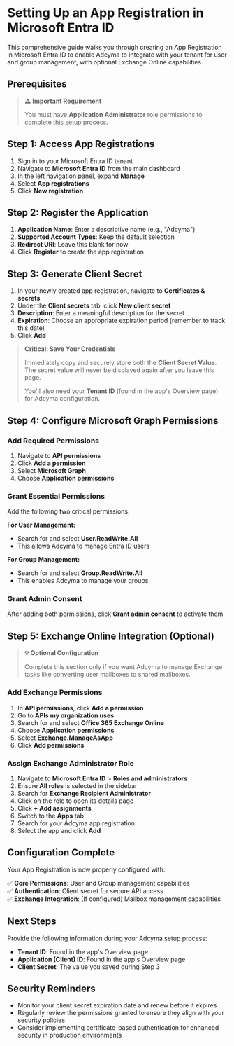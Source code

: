 # Setting Up an App Registration in Microsoft Entra ID

This comprehensive guide walks you through creating an App Registration in Microsoft Entra ID to enable Adcyma to integrate with your tenant for user and group management, with optional Exchange Online capabilities.

## Prerequisites

> **⚠️ Important Requirement**
> 
> You must have **Application Administrator** role permissions to complete this setup process.

## Step 1: Access App Registrations

1. Sign in to your Microsoft Entra ID tenant
2. Navigate to **Microsoft Entra ID** from the main dashboard
3. In the left navigation panel, expand **Manage** 
4. Select **App registrations**
5. Click **New registration**

## Step 2: Register the Application

1. **Application Name**: Enter a descriptive name (e.g., "Adcyma")
2. **Supported Account Types**: Keep the default selection
3. **Redirect URI**: Leave this blank for now
4. Click **Register** to create the app registration

## Step 3: Generate Client Secret

1. In your newly created app registration, navigate to **Certificates & secrets**
2. Under the **Client secrets** tab, click **New client secret**
3. **Description**: Enter a meaningful description for the secret
4. **Expiration**: Choose an appropriate expiration period (remember to track this date)
5. Click **Add**

> **Critical: Save Your Credentials**
> 
> Immediately copy and securely store both the **Client Secret Value**. The secret value will never be displayed again after you leave this page.
> 
> You'll also need your **Tenant ID** (found in the app's Overview page) for Adcyma configuration.

## Step 4: Configure Microsoft Graph Permissions

### Add Required Permissions

1. Navigate to **API permissions**
2. Click **Add a permission**
3. Select **Microsoft Graph**
4. Choose **Application permissions**

### Grant Essential Permissions

Add the following two critical permissions:

**For User Management:**
- Search for and select **User.ReadWrite.All**
- This allows Adcyma to manage Entra ID users

**For Group Management:**
- Search for and select **Group.ReadWrite.All**
- This enables Adcyma to manage your groups

### Grant Admin Consent

After adding both permissions, click **Grant admin consent** to activate them.

## Step 5: Exchange Online Integration (Optional)

> **💡 Optional Configuration**
> 
> Complete this section only if you want Adcyma to manage Exchange tasks like converting user mailboxes to shared mailboxes.

### Add Exchange Permissions

1. In **API permissions**, click **Add a permission**
2. Go to **APIs my organization uses**
3. Search for and select **Office 365 Exchange Online**
4. Choose **Application permissions**
5. Select **Exchange.ManageAsApp**
6. Click **Add permissions**

### Assign Exchange Administrator Role

1. Navigate to **Microsoft Entra ID** > **Roles and administrators**
2. Ensure **All roles** is selected in the sidebar
3. Search for **Exchange Recipient Administrator**
4. Click on the role to open its details page
5. Click **+ Add assignments**
6. Switch to the **Apps** tab
7. Search for your Adcyma app registration
8. Select the app and click **Add**

## Configuration Complete

Your App Registration is now properly configured with:

✅ **Core Permissions**: User and Group management capabilities  
✅ **Authentication**: Client secret for secure API access  
✅ **Exchange Integration**: (If configured) Mailbox management capabilities  

## Next Steps

Provide the following information during your Adcyma setup process:

- **Tenant ID**: Found in the app's Overview page
- **Application (Client) ID**: Found in the app's Overview page  
- **Client Secret**: The value you saved during Step 3

## Security Reminders

- Monitor your client secret expiration date and renew before it expires
- Regularly review the permissions granted to ensure they align with your security policies
- Consider implementing certificate-based authentication for enhanced security in production environments
